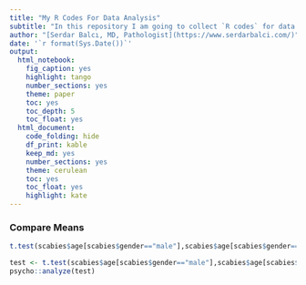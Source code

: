 ```yaml
---
title: "My R Codes For Data Analysis"
subtitle: "In this repository I am going to collect `R codes` for data analysis. Codes are from various resources and I try to give original link as much as possible."
author: "[Serdar Balcı, MD, Pathologist](https://www.serdarbalci.com/)"
date: '`r format(Sys.Date())`'
output: 
  html_notebook: 
    fig_caption: yes
    highlight: tango
    number_sections: yes
    theme: paper
    toc: yes
    toc_depth: 5
    toc_float: yes
  html_document: 
    code_folding: hide
    df_print: kable
    keep_md: yes
    number_sections: yes
    theme: cerulean
    toc: yes
    toc_float: yes
    highlight: kate
---
```



### Compare Means

```r
t.test(scabies$age[scabies$gender=="male"],scabies$age[scabies$gender=="female"])

```

```r
test <- t.test(scabies$age[scabies$gender=="male"],scabies$age[scabies$gender=="female"])
psycho::analyze(test)
```



